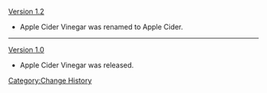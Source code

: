 [[Version 1.2]]
*Apple Cider Vinegar was renamed to Apple Cider.
----
[[Version 1.0]]
*Apple Cider Vinegar was released.
<noinclude>[[Category:Change History]]</noinclude>